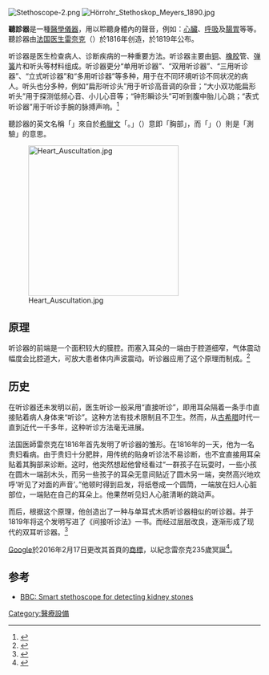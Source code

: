 [[File:Stethoscope-2.png|thumb]]
[[File:Hörrohr_Stethoskop_Meyers_1890.jpg|thumb]]

'''聽診器'''是一種[[醫學儀器|醫學儀器]]，用以聆聽身體內的聲音，例如：[[心臟|心臟]]、[[呼吸|呼吸]]及[[腸|腸]][[胃|胃]]等等。聽診器由[[法国|法国]][[医生|医生]][[雷奈克|雷奈克]]（{{lang|fr|Laennec}}）於1816年创造，於1819年公布。

听诊器是医生检查病人、诊断疾病的一种重要方法。听诊器主要由[[铜|铜]]、[[橡胶|橡胶]]管、[[弹簧|弹簧]]片和听头等材料组成。听诊器更分“单用听诊器”、“双用听诊器”、“三用听诊器”、“立式听诊器”和“多用听诊器”等多种，用于在不同环境听诊不同状况的病人。听头也分多种，例如“扁形听诊头”用于听诊高音调的杂音；“大小双功能扁形听头”用于探测低频心音、小儿心音等；“钟形瞬诊头”可听到腹中胎儿心跳；“表式听诊器”用于听诊手腕的脉搏声响。<ref>{{cite web| url=http://www.zhong-yao.net/cs/yf/sy/201206/251894.html| title=听诊器原理| publisher=中医中药网| accessdate=2013-07-12| deadurl=yes| archiveurl=https://web.archive.org/web/20130509001633/http://www.zhong-yao.net/cs/yf/sy/201206/251894.html| archivedate=2013-05-09}}</ref>

聽診器的英文名稱「{{lang|en|Stethoscope}}」來自於[[希臘文|希臘文]]「{{lang|gre|στηθοσκόπιο}}。{{lang|gre|στήθος}}」（{{lang|gre-Latn|stéthos}}）意即「胸部」，而「{{lang|gre|σκοπή}}」（{{lang|gre-Latn|skopé}}）則是「測驗」的意思。

[[File:Heart_Auscultation.jpg|300px]]

== 原理 ==
听诊器的前端是一个面积较大的膜腔。而塞入耳朵的一端由于腔道细窄，气体震动幅度会比腔道大，可放大患者体内声波震动。听诊器应用了这个原理而制成。<ref>{{cite web | url=http://v.cdstm.cn/video.php?vid=6740 | title=医用听诊器的传音原理 | publisher=中国数字科技馆 | accessdate=2013-07-12 | archive-date=2013-05-12 | archive-url=https://web.archive.org/web/20130512231731/http://v.cdstm.cn/video.php?vid=6740 | dead-url=no }}</ref>

== 历史 ==
在听诊器还未发明以前，医生听诊一般采用“直接听诊”，即用耳朵隔着一条手巾直接贴着病人身体来“听诊”。这种方法有技术限制且不卫生。然而，从[[古希腊|古希腊]]时代一直到近代一千多年，这种听诊方法毫无进展。

法国医師雷奈克在1816年首先发明了听诊器的雏形。在1816年的一天，他为一名贵妇看病。由于贵妇十分肥胖，用传统的贴身听诊法不易诊断，也不宜直接用耳朵贴着其胸部来诊断。这时，他突然想起他曾经看过“一群孩子在玩耍时，一些小孩在圆木一端刮木头，而另一些孩子的耳朵无意间贴近了圆木另一端，突然高兴地欢呼‘听见了对面的声音’。”他顿时得到启发，将纸卷成一个圆筒，一端放在妇人心脏部位，一端贴在自己的耳朵上。他果然听见妇人心脏清晰的跳动声。

而后，根据这个原理，他创造出了一种与单耳式木质听诊器相似的听诊器。并于1819年将这个发明写进了《间接听诊法》一书。而经过层层改良，逐渐形成了现代的双耳听诊器。<ref>{{cite book | title=趣味常识小百科 | publisher=北京师范大学出版社 | year=1986年 | location=北京 | pages=67}}</ref>

[[Google|Google]]於2016年2月17日更改其首頁的[[Doodle|商標]]，以紀念雷奈克235歲冥誕<ref>{{cite news|url=http://www.cna.com.tw/news/firstnews/201602175003-1.aspx|title=Rene Laennec發明聽診器 Google紀念|publisher=中央通訊社|date=2016-02-17|accessdate=2016-02-17|archive-date=2016-02-18|archive-url=https://web.archive.org/web/20160218092101/http://www.cna.com.tw/news/firstnews/201602175003-1.aspx|dead-url=no}}</ref>。

==参考==
{{reflist}}
{{commonscat|Stethoscopes}}
* [http://news.bbc.co.uk/2/hi/health/3963025.stm BBC: Smart stethoscope for detecting kidney stones] {{Wayback|url=http://news.bbc.co.uk/2/hi/health/3963025.stm |date=20091219040313 }}


[[Category:醫療設備|Category:醫療設備]]